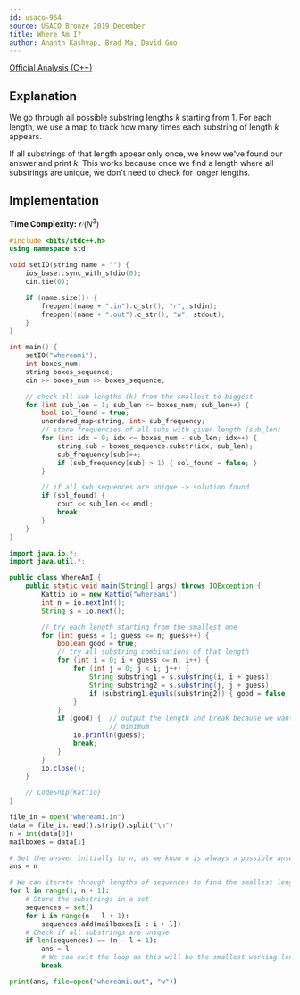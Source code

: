 ```yaml
---
id: usaco-964
source: USACO Bronze 2019 December
title: Where Am I?
author: Ananth Kashyap, Brad Ma, David Guo
---
```


[Official Analysis (C++)](http://www.usaco.org/current/data/sol_whereami_bronze_dec19.html)

## Explanation

We go through all possible substring lengths $k$ starting from $1$.
For each length, we use a map to track how many times each substring of length $k$ appears.

If all substrings of that length appear only once, we know we've found our answer and print $k$.
This works because once we find a length where all substrings are unique, we don't need to check for longer lengths.

## Implementation

**Time Complexity:** $\mathcal{O}(N^3)$

<LanguageSection>
<CPPSection>

```cpp
#include <bits/stdc++.h>
using namespace std;

void setIO(string name = "") {
	ios_base::sync_with_stdio(0);
	cin.tie(0);

	if (name.size()) {
		freopen((name + ".in").c_str(), "r", stdin);
		freopen((name + ".out").c_str(), "w", stdout);
	}
}

int main() {
	setIO("whereami");
	int boxes_num;
	string boxes_sequence;
	cin >> boxes_num >> boxes_sequence;

	// check all sub lengths (k) from the smallest to biggest
	for (int sub_len = 1; sub_len <= boxes_num; sub_len++) {
		bool sol_found = true;
		unordered_map<string, int> sub_frequency;
		// store frequencies of all subs with given length (sub_len)
		for (int idx = 0; idx <= boxes_num - sub_len; idx++) {
			string sub = boxes_sequence.substr(idx, sub_len);
			sub_frequency[sub]++;
			if (sub_frequency[sub] > 1) { sol_found = false; }
		}

		// if all sub sequences are unique -> solution found
		if (sol_found) {
			cout << sub_len << endl;
			break;
		}
	}
}
```

</CPPSection>
<JavaSection>

```java
import java.io.*;
import java.util.*;

public class WhereAmI {
	public static void main(String[] args) throws IOException {
		Kattio io = new Kattio("whereami");
		int n = io.nextInt();
		String s = io.next();

		// try each length starting from the smallest one
		for (int guess = 1; guess <= n; guess++) {
			boolean good = true;
			// try all substring combinations of that length
			for (int i = 0; i + guess <= n; i++) {
				for (int j = 0; j < i; j++) {
					String substring1 = s.substring(i, i + guess);
					String substring2 = s.substring(j, j + guess);
					if (substring1.equals(substring2)) { good = false; }
				}
			}
			if (good) {  // output the length and break because we want the
				         // minimum
				io.println(guess);
				break;
			}
		}
		io.close();
	}

	// CodeSnip{Kattio}
}
```

</JavaSection>
<PySection>

```py
file_in = open("whereami.in")
data = file_in.read().strip().split("\n")
n = int(data[0])
mailboxes = data[1]

# Set the answer initially to n, as we know n is always a possible answer
ans = n

# We can iterate through lengths of sequences to find the smallest length
for l in range(1, n + 1):
	# Store the substrings in a set
	sequences = set()
	for i in range(n - l + 1):
		sequences.add(mailboxes[i : i + l])
	# Check if all substrings are unique
	if len(sequences) == (n - l + 1):
		ans = l
		# We can exit the loop as this will be the smallest working length
		break

print(ans, file=open("whereami.out", "w"))
```

</PySection>
</LanguageSection>
